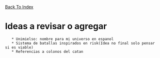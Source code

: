 [[../index|Back To Index]]

= Ideas a revisar o agregar =
    * Unimielso: nombre para mi universo en espanol
    * Sistema de batallas inspirados en risk(Idea no final solo pensar si es viable)
    * Referencias a colonos del catan
